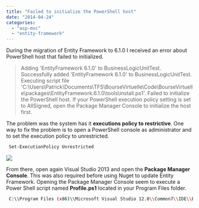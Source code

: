 ```yaml
---
title: "Failed to initialize the PowerShell host"
date: "2014-04-24"
categories: 
  - "asp-mvc"
  - "entity-framework"
---
```


During the migration of Entity Framework to 6.1.0 I received an error about PowerShell host that failed to initialized.

> Adding 'EntityFramework 6.1.0' to BusinessLogicUnitTest. Successfully added 'EntityFramework 6.1.0' to BusinessLogicUnitTest. Executing script file 'C:\\Users\\Patrick\\Documents\\TFS\\BourseVirtuelle\\Code\\BourseVirtuelle\\packages\\EntityFramework.6.1.0\\tools\\install.ps1'. Failed to initialize the PowerShell host. If your PowerShell execution policy setting is set to AllSigned, open the Package Manager Console to initialize the host first.

The problem was the system has it **executions policy to restrictive**. One way to fix the problem is to open a PowerShell console as administrator and to set the execution policy to unrestricted.

```sh
 Set-ExecutionPolicy Unrestricted 
```  

![](/images/blog/PowerShellSetExecutionPolicy-400x160.png)

From there, open again Visual Studio 2013 and open the **Package Manager Console**. This was also required before using Nuget to update Entity Framework. Opening the Package Manager Console seem to execute a Power Shell script named **Profile.ps1** located in your Program Files folder.

```sh
 C:\\Program Files (x86)\\Microsoft Visual Studio 12.0\\Common7\\IDE\\Extensions\\b331wcwx.fbh\\Modules\\NuGet\\Profile.ps1 
``` 
